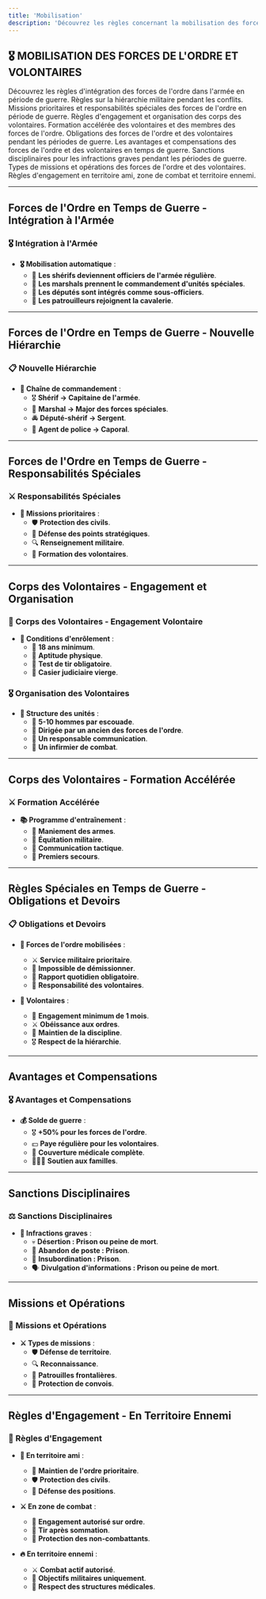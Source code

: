 ```yaml
---
title: 'Mobilisation'
description: 'Découvrez les règles concernant la mobilisation des forces de l\'ordre et des volontaires en temps de guerre sur Red Frontier'
---
```


## 🎖️ MOBILISATION DES FORCES DE L'ORDRE ET VOLONTAIRES

<CardGroup cols={2}>
  <Card title="Forces de l'Ordre en Temps de Guerre - Intégration à l'Armée" icon="shield" href="#integration-armee">
    Découvrez les règles d'intégration des forces de l'ordre dans l'armée en période de guerre.
  </Card>

  <Card title="Forces de l'Ordre en Temps de Guerre - Nouvelle Hiérarchie" icon="list-ol" href="#nouvelle-hierarchie">
    Règles sur la hiérarchie militaire pendant les conflits.
  </Card>

  <Card title="Forces de l'Ordre en Temps de Guerre - Responsabilités Spéciales" icon="tasks" href="#responsabilites-speciales">
    Missions prioritaires et responsabilités spéciales des forces de l'ordre en période de guerre.
  </Card>

  <Card title="Corps des Volontaires - Engagement et Organisation" icon="user-plus" href="#engagement-volontaires">
    Règles d'engagement et organisation des corps des volontaires.
  </Card>

  <Card title="Corps des Volontaires - Formation Accélérée" icon="school" href="#formation-volontaires">
    Formation accélérée des volontaires et des membres des forces de l'ordre.
  </Card>

  <Card title="Règles Spéciales en Temps de Guerre - Obligations et Devoirs" icon="clipboard" href="#obligations-devoirs">
    Obligations des forces de l'ordre et des volontaires pendant les périodes de guerre.
  </Card>

  <Card title="Avantages et Compensations - Forces de l'Ordre et Volontaires" icon="money-bill-wave" href="#avantages-compensations">
    Les avantages et compensations des forces de l'ordre et des volontaires en temps de guerre.
  </Card>

  <Card title="Sanctions Disciplinaires" icon="gavel" href="#sanctions-disciplinaires">
    Sanctions disciplinaires pour les infractions graves pendant les périodes de guerre.
  </Card>

  <Card title="Missions et Opérations" icon="crosshairs" href="#missions-operations">
    Types de missions et opérations des forces de l'ordre et des volontaires.
  </Card>

  <Card title="Règles d'Engagement - En Territoire Ennemi" icon="crosshairs" href="#regles-engagement">
    Règles d'engagement en territoire ami, zone de combat et territoire ennemi.
  </Card>
</CardGroup>

---

## **<a id="integration-armee"></a>Forces de l'Ordre en Temps de Guerre - Intégration à l'Armée**

### 🎖️ Intégration à l'Armée

- **🎖️ Mobilisation automatique** :
  - 👮 **Les shérifs deviennent officiers de l'armée régulière**.
  - 🤠 **Les marshals prennent le commandement d'unités spéciales**.
  - 🚓 **Les députés sont intégrés comme sous-officiers**.
  - 🐎 **Les patrouilleurs rejoignent la cavalerie**.

---

## **<a id="nouvelle-hierarchie"></a>Forces de l'Ordre en Temps de Guerre - Nouvelle Hiérarchie**

### 📋 Nouvelle Hiérarchie

- **👑 Chaîne de commandement** :
  - 🎖️ **Shérif → Capitaine de l'armée**.
  - 🎯 **Marshal → Major des forces spéciales**.
  - 🚔 **Député-shérif → Sergent**.
  - 👮 **Agent de police → Caporal**.

---

## **<a id="responsabilites-speciales"></a>Forces de l'Ordre en Temps de Guerre - Responsabilités Spéciales**

### ⚔️ Responsabilités Spéciales

- **🎯 Missions prioritaires** :
  - 🛡️ **Protection des civils**.
  - 🏰 **Défense des points stratégiques**.
  - 🔍 **Renseignement militaire**.
  - 👥 **Formation des volontaires**.

---

## **<a id="engagement-volontaires"></a>Corps des Volontaires - Engagement et Organisation**

### 🤠 Corps des Volontaires - Engagement Volontaire

- **📝 Conditions d'enrôlement** :
  - 🔞 **18 ans minimum**.
  - 💪 **Aptitude physique**.
  - 🎯 **Test de tir obligatoire**.
  - 📜 **Casier judiciaire vierge**.

### 🎖️ Organisation des Volontaires

- **👥 Structure des unités** :
  - 🎯 **5-10 hommes par escouade**.
  - 👑 **Dirigée par un ancien des forces de l'ordre**.
  - 📡 **Un responsable communication**.
  - 🏥 **Un infirmier de combat**.

---

## **<a id="formation-volontaires"></a>Corps des Volontaires - Formation Accélérée**

### ⚔️ Formation Accélérée

- **📚 Programme d'entraînement** :
  - 🎯 **Maniement des armes**.
  - 🐎 **Équitation militaire**.
  - 📡 **Communication tactique**.
  - 🏥 **Premiers secours**.

---

## **<a id="obligations-devoirs"></a>Règles Spéciales en Temps de Guerre - Obligations et Devoirs**

### 📋 Obligations et Devoirs

- **👮 Forces de l'ordre mobilisées** :
  - ⚔️ **Service militaire prioritaire**.
  - 🚫 **Impossible de démissionner**.
  - 📝 **Rapport quotidien obligatoire**.
  - 👥 **Responsabilité des volontaires**.
  
- **🤠 Volontaires** :
  - 📜 **Engagement minimum de 1 mois**.
  - ⚔️ **Obéissance aux ordres**.
  - 🎯 **Maintien de la discipline**.
  - 🎖️ **Respect de la hiérarchie**.

---

## **<a id="avantages-compensations"></a>Avantages et Compensations**

### 🎖️ Avantages et Compensations

- **💰 Solde de guerre** :
  - 🎖️ **+50% pour les forces de l'ordre**.
  - 💵 **Paye régulière pour les volontaires**.
  - 🏥 **Couverture médicale complète**.
  - 👨‍👧‍👦 **Soutien aux familles**.

---

## **<a id="sanctions-disciplinaires"></a>Sanctions Disciplinaires**

### ⚖️ Sanctions Disciplinaires

- **🚫 Infractions graves** :
  - 💀 **Désertion : Prison ou peine de mort**.
  - 🏃 **Abandon de poste : Prison**.
  - 👥 **Insubordination : Prison**.
  - 🗣️ **Divulgation d'informations : Prison ou peine de mort**.

---

## **<a id="missions-operations"></a>Missions et Opérations**

### 🎯 Missions et Opérations

- **⚔️ Types de missions** :
  - 🛡️ **Défense de territoire**.
  - 🔍 **Reconnaissance**.
  - 🚓 **Patrouilles frontalières**.
  - 💂 **Protection de convois**.

---

## **<a id="regles-engagement"></a>Règles d'Engagement - En Territoire Ennemi**

### 📝 Règles d'Engagement

- **🎯 En territoire ami** :
  - 👮 **Maintien de l'ordre prioritaire**.
  - 🛡️ **Protection des civils**.
  - 🏰 **Défense des positions**.

- **⚔️ En zone de combat** :
  - 🔫 **Engagement autorisé sur ordre**.
  - 🎯 **Tir après sommation**.
  - 🚫 **Protection des non-combattants**.

- **🔥 En territoire ennemi** :
  - ⚔️ **Combat actif autorisé**.
  - 🎯 **Objectifs militaires uniquement**.
  - 🏥 **Respect des structures médicales**.
